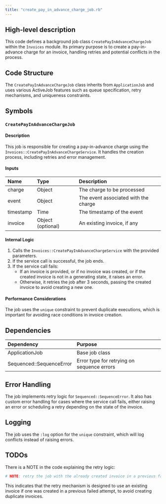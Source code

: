 ```yaml
---
title: "create_pay_in_advance_charge_job.rb"
---
```


## High-level description
This code defines a background job class `CreatePayInAdvanceChargeJob` within the `Invoices` module. Its primary purpose is to create a pay-in-advance charge for an invoice, handling retries and potential conflicts in the process.

## Code Structure
The `CreatePayInAdvanceChargeJob` class inherits from `ApplicationJob` and uses various ActiveJob features such as queue specification, retry mechanisms, and uniqueness constraints.

## Symbols

### `CreatePayInAdvanceChargeJob`
#### Description
This job is responsible for creating a pay-in-advance charge using the `Invoices::CreatePayInAdvanceChargeService`. It handles the creation process, including retries and error management.

#### Inputs
| Name | Type | Description |
|:-----|:-----|:------------|
| charge | Object | The charge to be processed |
| event | Object | The event associated with the charge |
| timestamp | Time | The timestamp of the event |
| invoice | Object (optional) | An existing invoice, if any |

#### Internal Logic
1. Calls the `Invoices::CreatePayInAdvanceChargeService` with the provided parameters.
2. If the service call is successful, the job ends.
3. If the service call fails:
   - If an invoice is provided, or if no invoice was created, or if the created invoice is not in a generating state, it raises an error.
   - Otherwise, it retries the job after 3 seconds, passing the created invoice to avoid creating a new one.

#### Performance Considerations
The job uses the `unique` constraint to prevent duplicate executions, which is important for avoiding race conditions in invoice creation.

## Dependencies
| Dependency | Purpose |
|:-----------|:--------|
| ApplicationJob | Base job class |
| Sequenced::SequenceError | Error type for retrying on sequence errors |

## Error Handling
The job implements retry logic for `Sequenced::SequenceError`. It also has custom error handling for cases where the service call fails, either raising an error or scheduling a retry depending on the state of the invoice.

## Logging
The job uses the `:log` option for the `unique` constraint, which will log conflicts instead of raising errors.

## TODOs
There is a NOTE in the code explaining the retry logic:
```ruby
# NOTE: retry the job with the already created invoice in a previous failed attempt
```
This indicates that the retry mechanism is designed to use an existing invoice if one was created in a previous failed attempt, to avoid creating duplicate invoices.